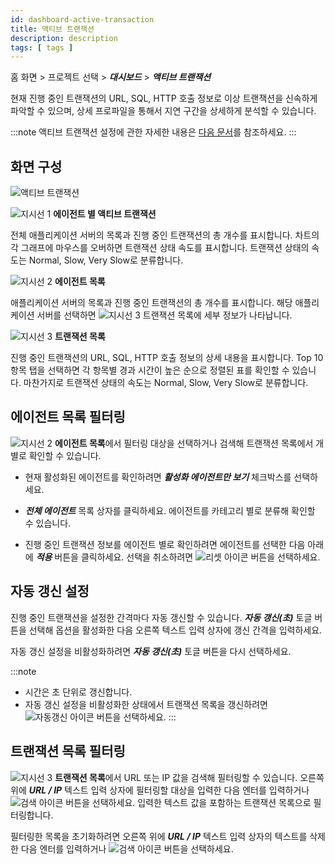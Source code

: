 ```yaml
---
id: dashboard-active-transaction
title: 액티브 트랜잭션
description: description
tags: [ tags ]
---
```


홈 화면 > 프로젝트 선택 > ***대시보드*** > ***액티브 트랜잭션***

현재 진행 중인 트랜잭션의 URL, SQL, HTTP 호출 정보로 이상 트랜잭션을 신속하게 파악할 수 있으며, 상세 프로파일을 통해서 지연 구간을 상세하게 분석할 수 있습니다.

:::note
액티브 트랜잭션 설정에 관한 자세한 내용은 [다음 문서](../track-transactions/active-transactions)를 참조하세요.
:::


## 화면 구성

![액티브 트랜잭션](/img/dashboard-active-transaction.png)

![지시선 1](/img/number-01.png) **에이전트 별 액티브 트랜잭션**

전체 애플리케이션 서버의 목록과 진행 중인 트랜잭션의 총 개수를 표시합니다. 차트의 각 그래프에 마우스를 오버하면 트랜잭션 상태 속도를 표시합니다. 트랜잭션 상태의 속도는 <span class='normal'>Normal</span>, <span class='slow'>Slow</span>, <span class='vslow'>Very Slow</span>로 분류합니다.

![지시선 2](/img/number-02.png) **에이전트 목록**

애플리케이션 서버의 목록과 진행 중인 트랜잭션의 총 개수를 표시합니다. 해당 애플리케이션 서버를 선택하면 ![지시선 3](/img/number-03.png) 트랜잭션 목록에 세부 정보가 나타납니다.

![지시선 3](/img/number-03.png) **트랜잭션 목록**

진행 중인 트랜잭션의 URL, SQL, HTTP 호출 정보의 상세 내용을 표시합니다. Top 10 항목 탭을 선택하면 각 항목별 경과 시간이 높은 순으로 정렬된 표를 확인할 수 있습니다. 마찬가지로 트랜잭션 상태의 속도는 <span class='normal'>Normal</span>, <span class='slow'>Slow</span>, <span class='vslow'>Very Slow</span>로 분류합니다.

## 에이전트 목록 필터링

![지시선 2](/img/number-02.png) **에이전트 목록**에서 필터링 대상을 선택하거나 검색해 트랜잭션 목록에서 개별로 확인할 수 있습니다. 

* 현재 활성화된 에이전트를 확인하려면 ***활성화 에이전트만 보기*** 체크박스를 선택하세요.

* ***전체 에이전트*** 목록 상자를 클릭하세요. 에이전트를 카테고리 별로 분류해 확인할 수 있습니다.

* 진행 중인 트랜잭션 정보를 에이전트 별로 확인하려면 에이전트를 선택한 다음 아래에 ***적용*** 버튼을 클릭하세요. 선택을 취소하려면 ![리셋 아이콘](/img/ico-reset.svg) 버튼을 선택하세요.

## 자동 갱신 설정

진행 중인 트랜잭션을 설정한 간격마다 자동 갱신할 수 있습니다. ***자동 갱신(초)*** 토글 버튼을 선택해 옵션을 활성화한 다음 오른쪽 텍스트 입력 상자에 갱신 간격을 입력하세요.

자동 갱신 설정을 비활성화하려면 ***자동 갱신(초)*** 토글 버튼을 다시 선택하세요.

:::note
* 시간은 초 단위로 갱신합니다.
* 자동 갱신 설정을 비활성화한 상태에서 트랜잭션 목록을 갱신하려면 ![자동갱신 아이콘](/img/ico-refresh.png) 버튼을 선택하세요.
:::

## 트랜잭션 목록 필터링

![지시선 3](/img/number-03.png) **트랜잭션 목록**에서 URL 또는 IP 값을 검색해 필터링할 수 있습니다. 오른쪽 위에 ***URL / IP*** 텍스트 입력 상자에 필터링할 대상을 입력한 다음 엔터를 입력하거나 ![검색 아이콘](/img/ico-search.svg) 버튼을 선택하세요. 입력한 텍스트 값을 포함하는 트랜잭션 목록으로 필터링합니다.

필터링한 목록을 초기화하려면 오른쪽 위에 ***URL / IP*** 텍스트 입력 상자의 텍스트를 삭제한 다음 엔터를 입력하거나 ![검색 아이콘](/img/ico-search.svg) 버튼을 선택하세요.